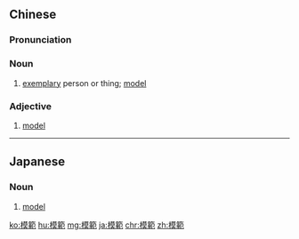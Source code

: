 {{also|模范}}
==Chinese==
{{zh-forms|s=模范}}

===Pronunciation===
{{zh-pron
|m=mófàn
|c=mou4 faan6
|h=pfs=mù-fam
|mn=bô͘-hoān
|cat=n,a
}}

===Noun===
{{zh-noun}}

# [[exemplary]] person or thing; [[model]]

===Adjective===
{{zh-verb}}

# [[model]] {{gloss|when used as an attributive}}

{{zh-cat|Intermediate}}

----

==Japanese==
{{ja-kanjitab|も|はん|yomi=on}}

===Noun===
{{ja-noun|もはん}}

# [[model]]
#: {{ja-usex|後の'''模範'''となった。|のち の '''もはん''' と なった。|It became the model of its sort since then.}}

[[ko:模範]]
[[hu:模範]]
[[mg:模範]]
[[ja:模範]]
[[chr:模範]]
[[zh:模範]]